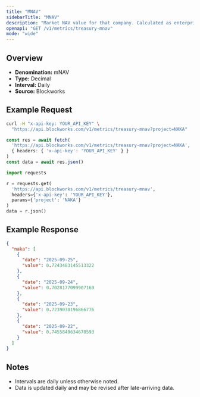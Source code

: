 ```yaml
---
title: "MNAV"
sidebarTitle: "MNAV"
description: "Market NAV value for that company. Calculated as enterprise value / NAV"
openapi: "GET /v1/metrics/treasury-mnav"
mode: "wide"
---
```


## Overview

- **Denomination:** mNAV
- **Type:** Decimal
- **Interval:** Daily
- **Source:** Blockworks

## Example Request

<CodeGroup>

```bash cURL
curl -H "x-api-key: YOUR_API_KEY" \
  "https://api.blockworks.com/v1/metrics/treasury-mnav?project=NAKA"
```

```typescript TypeScript
const res = await fetch(
  'https://api.blockworks.com/v1/metrics/treasury-mnav?project=NAKA',
  { headers: { 'x-api-key': 'YOUR_API_KEY' } }
)
const data = await res.json()
```

```python Python
import requests

r = requests.get(
  'https://api.blockworks.com/v1/metrics/treasury-mnav',
  headers={'x-api-key': 'YOUR_API_KEY'},
  params={'project': 'NAKA'}
)
data = r.json()
```

</CodeGroup>

## Example Response

```json
{
  "naka": [
    {
      "date": "2025-09-25",
      "value": 0.7243483145513322
    },
    {
      "date": "2025-09-24",
      "value": 0.7028177099907169
    },
    {
      "date": "2025-09-23",
      "value": 0.7239030196866776
    },
    {
      "date": "2025-09-22",
      "value": 0.7455849634670593
    }
  ]
}
```

## Notes
- Intervals are daily unless otherwise noted.
- Data is updated daily and may be revised after late-arriving data.